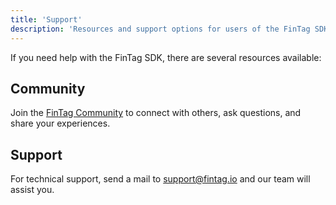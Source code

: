 ```yaml
---
title: 'Support'
description: 'Resources and support options for users of the FinTag SDK.'
---
```



If you need help with the FinTag SDK, there are several resources available:


## Community
Join the [FinTag Community](https://t.me/fintagcommunity) to connect with others, ask questions, and share your experiences.

## Support
For technical support, send a mail to support@fintag.io and our team will assist you.

